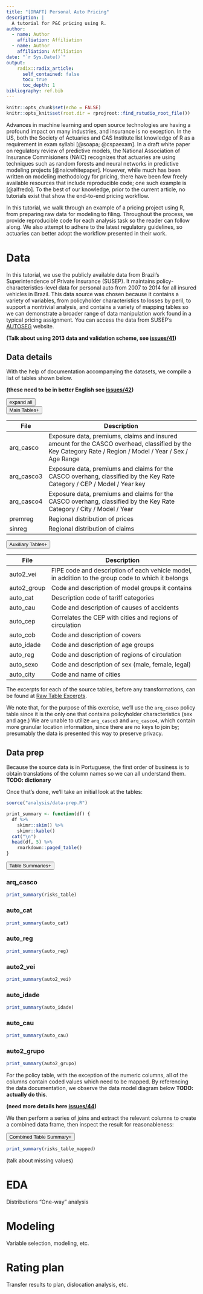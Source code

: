 ```yaml
---
title: "[DRAFT] Personal Auto Pricing"
description: |
  A tutorial for P&C pricing using R.
author:
  - name: Author
    affiliation: Affiliation
  - name: Author
    affiliation: Affiliation
date: "`r Sys.Date()`"
output: 
    radix::radix_article:
      self_contained: false
      toc: true
      toc_depth: 1
bibliography: ref.bib
---
```


<script src="https://d3js.org/d3.v5.min.js"></script>
<link rel="stylesheet" type="text/css" href="./index_files/styles.css"  />

```r
knitr::opts_chunk$set(echo = FALSE)
knitr::opts_knit$set(root.dir = rprojroot::find_rstudio_root_file())
```

Advances in machine learning and open source technologies are having a profound impact on many industries, and insurance is no exception. In the US, both the Society of Actuaries and CAS Institute list knowledge of R as a requirement in exam syllabi [@soapa; @cspaexam]. In a draft white paper on regulatory review of predictive models, the National Association of Insurance Commisioners (NAIC) recognizes that actuaries are using techniques such as random forests and neural networks in predictive modeling projects [@naicwhitepaper]. However, while much has been written on modeling methodology for pricing, there have been few freely available resources that include reproducible code; one such example is [@alfredo]. To the best of our knowledge, prior to the current article, no tutorials exist that show the end-to-end pricing workflow.

In this tutorial, we walk through an example of a pricing project using R, from preparing raw data for modeling to filing. Throughout the process, we provide reproducible code for each analysis task so the reader can follow along. We also attempt to adhere to the latest regulatory guidelines, so actuaries can better adopt the workflow presented in their work.

# Data

In this tutorial, we use the publicly available data from Brazil's Superintendence of Private Insurance (SUSEP). It maintains policy-characteristics-level data for personal auto from 2007 to 2014 for all insured vehicles in Brazil. This data source was chosen because it contains a variety of variables, from policyholder characteristics to losses by peril, to support a nontrivial analysis, and contains a variety of mapping tables so we can demonstrate a broader range of data manipulation work found in a typical pricing assignment. You can access the data from SUSEP's [AUTOSEG](http://www2.susep.gov.br/menuestatistica/Autoseg/principal.aspx) website.

**(Talk about using 2013 data and validation scheme, see [issues/41](https://github.com/kasaai/pc-pricing-tutorial/issues/41))**

## Data details

With the help of documentation accompanying the datasets, we compile a list of tables shown below.

**(these need to be in better English see [issues/42](https://github.com/kasaai/pc-pricing-tutorial/issues/42))**

<div style="width: 100%">
<button class="expand-collapse-button" data-content-type="tablelist">expand all</button>
</div>

<button class="collapsible" data-content-name="maintables" data-content-type="tablelist">Main Tables<span style="float: right;">+</span></button>

<div class="content l-body-outset" content-name="maintables" content-type="tablelist">

| File      | Description                                                          |
|-----------|----------------------------------------------------------------------|
| arq_casco | Exposure data, premiums, claims and insured amount for the CASCO overhead, classified by the Key Category Rate / Region / Model / Year / Sex / Age Range |
| arq_casco3| Exposure data, premiums and claims for the CASCO overhang, classified by the Key Rate Category / CEP / Model / Year key |
|arq_casco4 | Exposure data, premiums and claims for the CASCO overhang, classified by the Key Rate Category / City / Model / Year |
| premreg   | Regional distribution of prices |
| sinreg    | Regional distribution of claims |

</div>

<button class="collapsible" data-content-name="auxtables" data-content-type="tablelist">Auxiliary Tables<span style="float: right;">+</span></button>

<div class="content l-body-outset" content-name="auxtables" content-type="tablelist">

::: l-body-outset
| File        | Description                                                          |
|-------------|----------------------------------------------------------------------|
| auto2_vei   | FIPE code and description of each vehicle model, in addition to the group code to which it belongs |
| auto2_group | Code and description of model groups it contains                     |
| auto_cat    | Description code of tariff categories                                |
| auto_cau    | Code and description of causes of accidents                          |
| auto_cep    | Correlates the CEP with cities and regions of circulation            |
| auto_cob    | Code and description of covers                                       |
| auto_idade  | Code and description of age groups                                   |
| auto_reg    | Code and description of regions of circulation                       |
| auto_sexo   | Code and description of sex (male, female, legal)                    |
| auto_city   | Code and name of cities                                              |
:::

</div>

The excerpts for each of the source tables, before any transformations, can be found at [Raw Table Excerpts](https://github.com/kasaai/pc-pricing-tutorial/blob/master/analysis/raw-table-excerpts.md).

We note that, for the purpose of this exercise, we'll use the `arq_casco` policy table since it is the only one that contains poilcyholder characteristics (sex and age.) We are unable to utilize `arq_casco3` and `arq_casco4`, which contain more granular location information, since there are no keys to join by; presumably the data is presented this way to preserve privacy.

## Data prep

Because the source data is in Portuguese, the first order of business is to obtain translations of the column names so we can all understand them. **TODO: dictionary**

Once that's done, we'll take an initial look at the tables:

```r
source("analysis/data-prep.R")
```

```r
print_summary <- function(df) {
  df %>%
    skimr::skim() %>%
    skimr::kable()
  cat("\n")
  head(df, 5) %>%
    rmarkdown::paged_table()
}
```

<button class="collapsible" data-content-name="summaries" data-content-type="tablelist">Table Summaries<span style="float: right;">+</span></button>

<div class="content l-page" content-name="summaries">

### arq_casco

```r
print_summary(risks_table)
```

### auto_cat

```r
print_summary(auto_cat)
```

### auto_reg

```r
print_summary(auto_reg)
```

### auto2_vei

```r
print_summary(auto2_vei)
```

### auto_idade

```r
print_summary(auto_idade)
```

### auto_cau

```r
print_summary(auto_cau)
```

### auto2_grupo

```r
print_summary(auto2_grupo)
```

</div>

For the policy table, with the exception of the numeric columns, all of the columns contain coded values which need to be mapped. By referencing the data documentation, we observe the data model diagram below **TODO: actually do this**.

**(need more details here [issues/44](https://github.com/kasaai/pc-pricing-tutorial/issues/44))**

We then perform a series of joins and extract the relevant columns to create a combined data frame, then inspect the result for reasonableness:

<button class="collapsible" data-content-name="combined_summary" data-content-type="tablelist">Combined Table Summary<span style="float: right;">+</span></button>

<div class="content l-page" content-name="combined_summary">

```r
print_summary(risks_table_mapped)
```

</div>

(talk about missing values)

# EDA

Distributions
"One-way" analysis

# Modeling

Variable selection, modeling, etc.

# Rating plan

Transfer results to plan, dislocation analysis, etc.

<script src="index_files/index.js"></script>